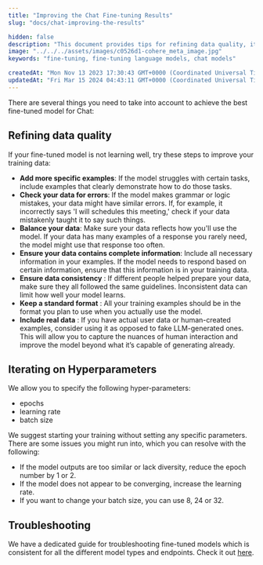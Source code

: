 ```yaml
---
title: "Improving the Chat Fine-tuning Results"
slug: "docs/chat-improving-the-results"

hidden: false
description: "This document provides tips for refining data quality, iterating on hyperparameters, and troubleshooting fine-tuned models for Chat. It suggests adding specific examples, checking for errors, balancing data, and ensuring consistency in data preparation."
image: "../../../assets/images/c0526d1-cohere_meta_image.jpg"  
keywords: "fine-tuning, fine-tuning language models, chat models"

createdAt: "Mon Nov 13 2023 17:30:43 GMT+0000 (Coordinated Universal Time)"
updatedAt: "Fri Mar 15 2024 04:43:11 GMT+0000 (Coordinated Universal Time)"
---
```

There are several things you need to take into account to achieve the best fine-tuned model for Chat:

## Refining data quality

If your fine-tuned model is not learning well, try these steps to improve your training data:

- **Add more specific examples**: If the model struggles with certain tasks, include examples that clearly demonstrate how to do those tasks.
- **Check your data for errors**: If the model makes grammar or logic mistakes, your data might have similar errors. If, for example, it incorrectly says 'I will schedules this meeting,' check if your data mistakenly taught it to say such things.
- **Balance your data**: Make sure your data reflects how you'll use the model. If your data has many examples of a response you rarely need, the model might use that response too often.
- **Ensure your data contains complete information**: Include all necessary information in your examples. If the model needs to respond based on certain information, ensure that this information is in your training data.
- **Ensure data consistency** : If different people helped prepare your data, make sure they all followed the same guidelines. Inconsistent data can limit how well your model learns.
- **Keep a standard format** : All your training examples should be in the format you plan to use when you actually use the model.
- **Include real data** : If you have actual user data or human-created examples, consider using it as opposed to fake LLM-generated ones. This will allow you to capture the nuances of human interaction and improve the model beyond what it’s capable of generating already.

## Iterating on Hyperparameters

We allow you to specify the following hyper-parameters:

- epochs 
- learning rate
- batch size 

We suggest starting your training without setting any specific parameters. There are some issues you might run into, which you can resolve with the following:

- If the model outputs are too similar or lack diversity, reduce the epoch number by 1 or 2. 
- If the model does not appear to be converging, increase the learning rate. 
- If you want to change your batch size, you can use 8, 24 or 32.

## Troubleshooting

We have a dedicated guide for troubleshooting fine-tuned models which is consistent for all the different model types and endpoints. Check it out [here](/docs/troubleshooting-a-fine-tuned-model).
